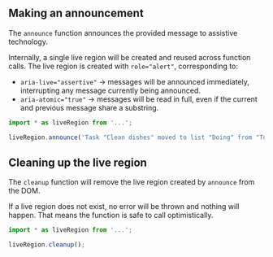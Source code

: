 ## Making an announcement

The `announce` function announces the provided message to assistive technology.

Internally, a single live region will be created and reused across function calls. The live region is created with `role="alert"`, corresponding to:

- `aria-live="assertive"` → messages will be announced immediately, interrupting any message currently being announced.
- `aria-atomic="true"` → messages will be read in full, even if the current and previous message share a substring.

```ts
import * as liveRegion from '...';

liveRegion.announce('Task "Clean dishes" moved to list "Doing" from "Todo".');
```

## Cleaning up the live region

The `cleanup` function will remove the live region created by `announce` from the DOM.

If a live region does not exist, no error will be thrown and nothing will happen. That means the function is safe to call optimistically.

```ts
import * as liveRegion from '...';

liveRegion.cleanup();
```